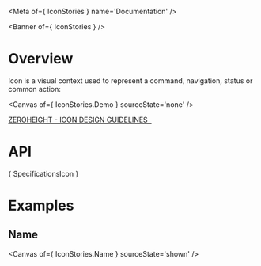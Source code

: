 
<Meta of={ IconStories } name='Documentation' />

<Banner of={ IconStories } />

# Overview

Icon is a visual context used to represent a command, navigation, status or common action:

<Canvas of={ IconStories.Demo } sourceState='none' />

<div>
  <a href="#"
     target="_blank">
    ZEROHEIGHT - ICON DESIGN GUIDELINES &nbsp;
  </a>
</div>

# API

<Markdown>{ SpecificationsIcon }</Markdown>

# Examples
## Name

<Canvas of={ IconStories.Name } sourceState='shown' />
